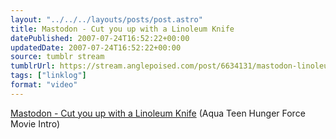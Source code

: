 ```yaml
---
layout: "../../../layouts/posts/post.astro"
title: Mastodon - Cut you up with a Linoleum Knife
datePublished: 2007-07-24T16:52:22+00:00
updatedDate: 2007-07-24T16:52:22+00:00
source: tumblr stream
tumblrUrl: https://stream.anglepoised.com/post/6634131/mastodon-linoleum-knife-aqua-teen-hunger-force
tags: ["linklog"]
format: "video"
---
```



<YouTube id="https://www.youtube.com/watch?v=53s13hXBX8w" />

[Mastodon - Cut you up with a Linoleum Knife][1] (Aqua Teen Hunger Force Movie Intro)

[1]: https://www.youtube.com/watch?v=53s13hXBX8w
